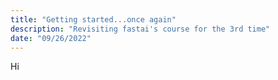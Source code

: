 ```yaml
---
title: "Getting started...once again"
description: "Revisiting fastai's course for the 3rd time"
date: "09/26/2022"
---
```


Hi